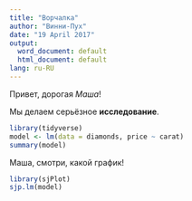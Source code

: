 ```yaml
---
title: "Ворчалка"
author: "Винни-Пух"
date: "19 April 2017"
output:
  word_document: default
  html_document: default
lang: ru-RU
---
```


Привет, дорогая _Маша_!

Мы делаем серьёзное **исследование**.

```r
library(tidyverse)
model <- lm(data = diamonds, price ~ carat)
summary(model)
```

Маша, смотри, какой график!
```r
library(sjPlot)
sjp.lm(model)
```

